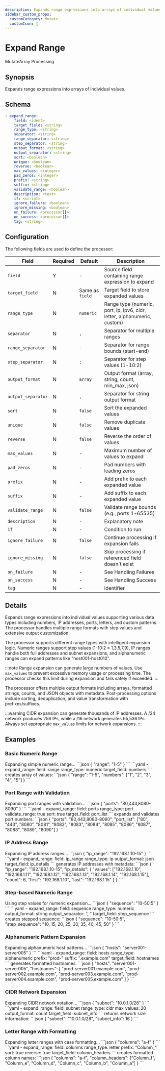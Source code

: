 ```yaml
---
description: Expands range expressions into arrays of individual values
sidebar_custom_props:
  customCategory: Mutate
  customIcon: 🔄
---
```


# Expand Range

<span className="theme-doc-version-badge badge badge--primary">Mutate</span><span className="theme-doc-version-badge badge badge--secondary">Array Processing</span>

## Synopsis

Expands range expressions into arrays of individual values.

## Schema

```yaml {2}
- expand_range:
    field: <ident>
    target_field: <string>
    range_type: <string>
    separator: <string>
    range_separator: <string>
    step_separator: <string>
    output_format: <string>
    output_separator: <string>
    sort: <boolean>
    unique: <boolean>
    reverse: <boolean>
    max_values: <integer>
    pad_zeros: <integer>
    prefix: <string>
    suffix: <string>
    validate_range: <boolean>
    description: <text>
    if: <script>
    ignore_failure: <boolean>
    ignore_missing: <boolean>
    on_failure: <processor[]>
    on_success: <processor[]>
    tag: <string>
```

## Configuration

The following fields are used to define the processor:

|Field|Required|Default|Description|
|---|---|---|---|
|`field`|Y|-|Source field containing range expression to expand|
|`target_field`|N|Same as `field`|Target field to store expanded values|
|`range_type`|N|`numeric`|Range type (numeric, port, ip, ipv6, cidr, letter, alphanumeric, custom)|
|`separator`|N|`,`|Separator for multiple ranges|
|`range_separator`|N|`-`|Separator for range bounds (start-end)|
|`step_separator`|N|`:`|Separator for step values (1-10:2)|
|`output_format`|N|`array`|Output format (array, string, count, min_max, json)|
|`output_separator`|N|`,`|Separator for string output format|
|`sort`|N|`false`|Sort the expanded values|
|`unique`|N|`false`|Remove duplicate values|
|`reverse`|N|`false`|Reverse the order of values|
|`max_values`|N|-|Maximum number of values to expand|
|`pad_zeros`|N|-|Pad numbers with leading zeros|
|`prefix`|N|-|Add prefix to each expanded value|
|`suffix`|N|-|Add suffix to each expanded value|
|`validate_range`|N|`false`|Validate range bounds (e.g., ports 1-65535)|
|`description`|N|-|Explanatory note|
|`if`|N|-|Condition to run|
|`ignore_failure`|N|`false`|Continue processing if expansion fails|
|`ignore_missing`|N|`false`|Skip processing if referenced field doesn't exist|
|`on_failure`|N|-|See <Topic id="handling-failures">Handling Failures</Topic>|
|`on_success`|N|-|See <Topic id="handling-success">Handling Success</Topic>|
|`tag`|N|-|Identifier|

## Details

Expands range expressions into individual values supporting various data types including numbers, IP addresses, ports, letters, and custom patterns. The processor handles multiple range formats with step values and extensive output customization.

The processor supports different range types with intelligent expansion logic. Numeric ranges support step values (1-10:2 = 1,3,5,7,9), IP ranges handle both full addresses and subnet expansions, and alphanumeric ranges can expand patterns like "host001-host010".

:::note
Range expansion can generate large numbers of values. Use `max_values` to prevent excessive memory usage or processing time. The processor checks this limit during expansion and fails safely if exceeded.
:::

The processor offers multiple output formats including arrays, formatted strings, counts, and JSON objects with metadata. Post-processing options include sorting, deduplication, and value transformation with prefixes/suffixes.

:::warning
CIDR expansion can generate thousands of IP addresses. A /24 network produces 256 IPs, while a /16 network generates 65,536 IPs. Always set appropriate `max_values` limits for network expansions.
:::

## Examples

### Basic Numeric Range

<ExampleGrid>
  <CommentCol>
    Expanding simple numeric range...
  </CommentCol>
  <CodeCol>
    ```json
    {
      "range": "1-5"
    }
    ```
    ```yaml
    - expand_range:
        field: range
        range_type: numeric
        target_field: numbers
    ```
  </CodeCol>
  <CommentCol>
    creates array of values:
  </CommentCol>
  <CodeCol>
    ```json
    {
      "range": "1-5",
      "numbers": ["1", "2", "3", "4", "5"]
    }
    ```
  </CodeCol>
</ExampleGrid>

### Port Range with Validation

<ExampleGrid>
  <CommentCol>
    Expanding port ranges with validation...
  </CommentCol>
  <CodeCol>
    ```json
    {
      "ports": "80,443,8080-8090"
    }
    ```
    ```yaml
    - expand_range:
        field: ports
        range_type: port
        validate_range: true
        sort: true
        target_field: port_list
    ```
  </CodeCol>
  <CommentCol>
    expands and validates port numbers:
  </CommentCol>
  <CodeCol>
    ```json
    {
      "ports": "80,443,8080-8090",
      "port_list": ["80", "443", "8080", "8081", "8082", "8083", "8084", "8085", "8086", "8087", "8088", "8089", "8090"]
    }
    ```
  </CodeCol>
</ExampleGrid>

### IP Address Range

<ExampleGrid>
  <CommentCol>
    Expanding IP address ranges...
  </CommentCol>
  <CodeCol>
    ```json
    {
      "ip_range": "192.168.1.10-15"
    }
    ```
    ```yaml
    - expand_range:
        field: ip_range
        range_type: ip
        output_format: json
        target_field: ip_details
    ```
  </CodeCol>
  <CommentCol>
    generates IP addresses with metadata:
  </CommentCol>
  <CodeCol>
    ```json
    {
      "ip_range": "192.168.1.10-15",
      "ip_details": {
        "values": ["192.168.1.10", "192.168.1.11", "192.168.1.12", "192.168.1.13", "192.168.1.14", "192.168.1.15"],
        "count": 6,
        "first": "192.168.1.10",
        "last": "192.168.1.15"
      }
    }
    ```
  </CodeCol>
</ExampleGrid>

### Step-based Numeric Range

<ExampleGrid>
  <CommentCol>
    Using step values for numeric expansion...
  </CommentCol>
  <CodeCol>
    ```json
    {
      "sequence": "10-50:5"
    }
    ```
    ```yaml
    - expand_range:
        field: sequence
        range_type: numeric
        output_format: string
        output_separator: ", "
        target_field: step_sequence
    ```
  </CodeCol>
  <CommentCol>
    creates stepped sequence:
  </CommentCol>
  <CodeCol>
    ```json
    {
      "sequence": "10-50:5",
      "step_sequence": "10, 15, 20, 25, 30, 35, 40, 45, 50"
    }
    ```
  </CodeCol>
</ExampleGrid>

### Alphanumeric Pattern Expansion

<ExampleGrid>
  <CommentCol>
    Expanding alphanumeric host patterns...
  </CommentCol>
  <CodeCol>
    ```json
    {
      "hosts": "server001-server005"
    }
    ```
    ```yaml
    - expand_range:
        field: hosts
        range_type: alphanumeric
        prefix: "prod-"
        suffix: ".example.com"
        target_field: hostnames
    ```
  </CodeCol>
  <CommentCol>
    generates formatted hostnames:
  </CommentCol>
  <CodeCol>
    ```json
    {
      "hosts": "server001-server005",
      "hostnames": [
        "prod-server001.example.com",
        "prod-server002.example.com",
        "prod-server003.example.com",
        "prod-server004.example.com",
        "prod-server005.example.com"
      ]
    }
    ```
  </CodeCol>
</ExampleGrid>

### CIDR Network Expansion

<ExampleGrid>
  <CommentCol>
    Expanding CIDR network notation...
  </CommentCol>
  <CodeCol>
    ```json
    {
      "subnet": "10.0.1.0/28"
    }
    ```
    ```yaml
    - expand_range:
        field: subnet
        range_type: cidr
        max_values: 20
        output_format: count
        target_field: subnet_info
    ```
  </CodeCol>
  <CommentCol>
    returns network size information:
  </CommentCol>
  <CodeCol>
    ```json
    {
      "subnet": "10.0.1.0/28",
      "subnet_info": 16
    }
    ```
  </CodeCol>
</ExampleGrid>

### Letter Range with Formatting

<ExampleGrid>
  <CommentCol>
    Expanding letter ranges with case formatting...
  </CommentCol>
  <CodeCol>
    ```json
    {
      "columns": "a-f"
    }
    ```
    ```yaml
    - expand_range:
        field: columns
        range_type: letter
        prefix: "Column_"
        sort: true
        reverse: true
        target_field: column_headers
    ```
  </CodeCol>
  <CommentCol>
    creates formatted column names:
  </CommentCol>
  <CodeCol>
    ```json
    {
      "columns": "a-f",
      "column_headers": ["Column_f", "Column_e", "Column_d", "Column_c", "Column_b", "Column_a"]
    }
    ```
  </CodeCol>
</ExampleGrid>